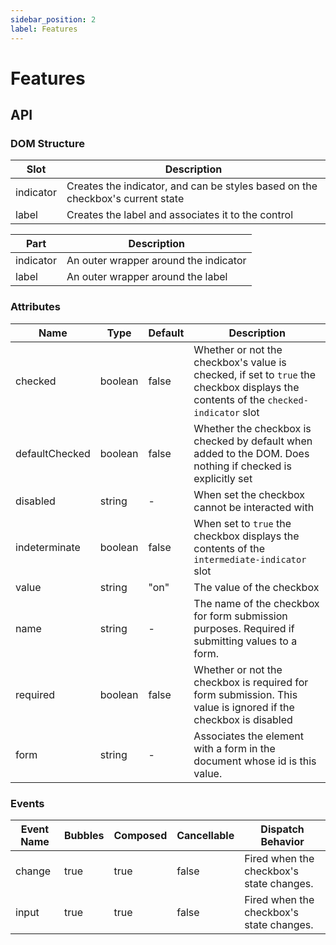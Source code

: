 ```yaml
---
sidebar_position: 2
label: Features
---
```


# Features

## API

### DOM Structure

| Slot      | Description                                                                    |
| --------- | ------------------------------------------------------------------------------ |
| indicator | Creates the indicator, and can be styles based on the checkbox's current state |
| label     | Creates the label and associates it to the control                             |

| Part      | Description                           |
| --------- | ------------------------------------- |
| indicator | An outer wrapper around the indicator |
| label     | An outer wrapper around the label     |

### Attributes

| Name           | Type    | Default | Description                                                                                                                         |
| -------------- | ------- | ------- | ----------------------------------------------------------------------------------------------------------------------------------- |
| checked        | boolean | false   | Whether or not the checkbox's value is checked, if set to `true` the checkbox displays the contents of the `checked-indicator` slot |
| defaultChecked | boolean | false   | Whether the checkbox is checked by default when added to the DOM. Does nothing if checked is explicitly set                         |
| disabled       | string  | -       | When set the checkbox cannot be interacted with                                                                                     |
| indeterminate  | boolean | false   | When set to `true` the checkbox displays the contents of the `intermediate-indicator` slot                                          |
| value          | string  | "on"    | The value of the checkbox                                                                                                           |
| name           | string  | -       | The name of the checkbox for form submission purposes. Required if submitting values to a form.                                     |
| required       | boolean | false   | Whether or not the checkbox is required for form submission. This value is ignored if the checkbox is disabled                      |
| form           | string  | -       | Associates the element with a form in the document whose id is this value.                                                          |

### Events

| Event Name | Bubbles | Composed | Cancellable | Dispatch Behavior                        |
| ---------- | ------- | -------- | ----------- | ---------------------------------------- |
| change     | true    | true     | false       | Fired when the checkbox's state changes. |
| input      | true    | true     | false       | Fired when the checkbox's state changes. |
